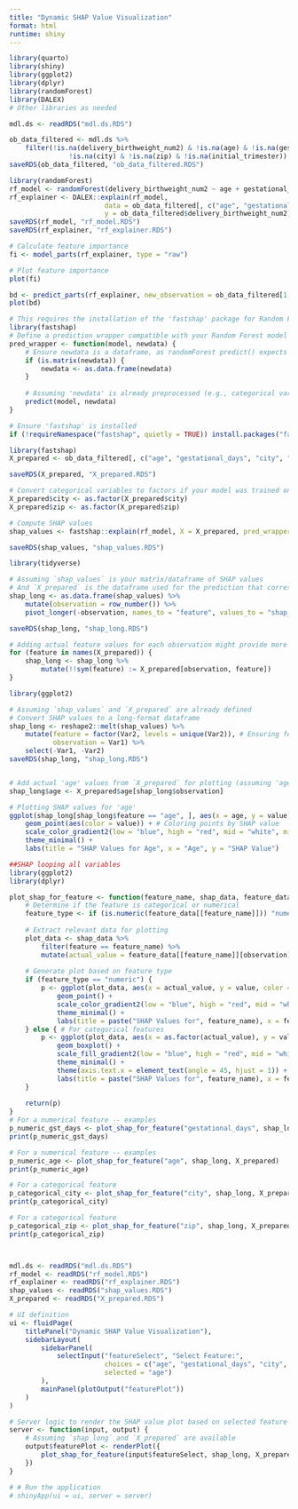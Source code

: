 ```yaml
---
title: "Dynamic SHAP Value Visualization"
format: html
runtime: shiny
---
```


```r
library(quarto)
library(shiny)
library(ggplot2)
library(dplyr)
library(randomForest)
library(DALEX)
# Other libraries as needed

mdl.ds <- readRDS("mdl.ds.RDS")

ob_data_filtered <- mdl.ds %>%
    filter(!is.na(delivery_birthweight_num2) & !is.na(age) & !is.na(gestational_days) &
               !is.na(city) & !is.na(zip) & !is.na(initial_trimester))
saveRDS(ob_data_filtered, "ob_data_filtered.RDS")

library(randomForest)
rf_model <- randomForest(delivery_birthweight_num2 ~ age + gestational_days + city + zip + initial_trimester, data = ob_data_filtered)
rf_explainer <- DALEX::explain(rf_model, 
                        data = ob_data_filtered[, c("age", "gestational_days", "city", "zip", "initial_trimester")], 
                        y = ob_data_filtered$delivery_birthweight_num2)
saveRDS(rf_model, "rf_model.RDS")
saveRDS(rf_explainer, "rf_explainer.RDS")

# Calculate feature importance
fi <- model_parts(rf_explainer, type = "raw")

# Plot feature importance
plot(fi)

bd <- predict_parts(rf_explainer, new_observation = ob_data_filtered[1, ], type = "break_down")
plot(bd)

# This requires the installation of the 'fastshap' package for Random Forest models
library(fastshap)
# Define a prediction wrapper compatible with your Random Forest model
pred_wrapper <- function(model, newdata) {
    # Ensure newdata is a dataframe, as randomForest predict() expects a dataframe
    if (is.matrix(newdata)) {
        newdata <- as.data.frame(newdata)
    }
    
    # Assuming 'newdata' is already preprocessed (e.g., categorical variables are factors)
    predict(model, newdata)
}

# Ensure 'fastshap' is installed
if (!requireNamespace("fastshap", quietly = TRUE)) install.packages("fastshap")

library(fastshap)
X_prepared <- ob_data_filtered[, c("age", "gestational_days", "city", "zip", "initial_trimester")]

saveRDS(X_prepared, "X_prepared.RDS")

# Convert categorical variables to factors if your model was trained on data in that form
X_prepared$city <- as.factor(X_prepared$city)
X_prepared$zip <- as.factor(X_prepared$zip)

# Compute SHAP values
shap_values <- fastshap::explain(rf_model, X = X_prepared, pred_wrapper = pred_wrapper)

saveRDS(shap_values, "shap_values.RDS")

library(tidyverse)

# Assuming `shap_values` is your matrix/dataframe of SHAP values
# And `X_prepared` is the dataframe used for the prediction that corresponds to the SHAP values
shap_long <- as.data.frame(shap_values) %>%
    mutate(observation = row_number()) %>%
    pivot_longer(-observation, names_to = "feature", values_to = "shap_value")

saveRDS(shap_long, "shap_long.RDS")

# Adding actual feature values for each observation might provide more context in the plots
for (feature in names(X_prepared)) {
    shap_long <- shap_long %>%
        mutate(!!sym(feature) := X_prepared[observation, feature])
}

library(ggplot2)

# Assuming `shap_values` and `X_prepared` are already defined
# Convert SHAP values to a long-format dataframe
shap_long <- reshape2::melt(shap_values) %>%
    mutate(feature = factor(Var2, levels = unique(Var2)), # Ensuring features are factors for plotting
           observation = Var1) %>%
    select(-Var1, -Var2)
saveRDS(shap_long, "shap_long.RDS")


# Add actual 'age' values from `X_prepared` for plotting (assuming 'age' is in the correct order)
shap_long$age <- X_prepared$age[shap_long$observation]

# Plotting SHAP values for 'age'
ggplot(shap_long[shap_long$feature == "age", ], aes(x = age, y = value)) + # 'value' is the SHAP value from melt()
    geom_point(aes(color = value)) + # Coloring points by SHAP value
    scale_color_gradient2(low = "blue", high = "red", mid = "white", midpoint = 0) + # Color scale
    theme_minimal() +
    labs(title = "SHAP Values for Age", x = "Age", y = "SHAP Value")

##SHAP looping all variables
library(ggplot2)
library(dplyr)

plot_shap_for_feature <- function(feature_name, shap_data, feature_data) {
    # Determine if the feature is categorical or numerical
    feature_type <- if (is.numeric(feature_data[[feature_name]])) "numeric" else "categorical"
    
    # Extract relevant data for plotting
    plot_data <- shap_data %>%
        filter(feature == feature_name) %>%
        mutate(actual_value = feature_data[[feature_name]][observation])
    
    # Generate plot based on feature type
    if (feature_type == "numeric") {
        p <- ggplot(plot_data, aes(x = actual_value, y = value, color = value)) +
            geom_point() +
            scale_color_gradient2(low = "blue", high = "red", mid = "white", midpoint = 0) +
            theme_minimal() +
            labs(title = paste("SHAP Values for", feature_name), x = feature_name, y = "SHAP Value")
    } else { # For categorical features
        p <- ggplot(plot_data, aes(x = as.factor(actual_value), y = value, fill = value)) +
            geom_boxplot() +
            scale_fill_gradient2(low = "blue", high = "red", mid = "white", midpoint = 0) +
            theme_minimal() +
            theme(axis.text.x = element_text(angle = 45, hjust = 1)) +
            labs(title = paste("SHAP Values for", feature_name), x = feature_name, y = "SHAP Value")
    }
    
    return(p)
}
# For a numerical feature -- examples
p_numeric_gst_days <- plot_shap_for_feature("gestational_days", shap_long, X_prepared)
print(p_numeric_gst_days)

# For a numerical feature -- examples
p_numeric_age <- plot_shap_for_feature("age", shap_long, X_prepared)
print(p_numeric_age)

# For a categorical feature
p_categorical_city <- plot_shap_for_feature("city", shap_long, X_prepared)
print(p_categorical_city)

# For a categorical feature
p_categorical_zip <- plot_shap_for_feature("zip", shap_long, X_prepared)
print(p_categorical_zip)



mdl.ds <- readRDS("mdl.ds.RDS")
rf_model <- readRDS("rf_model.RDS")
rf_explainer <- readRDS("rf_explainer.RDS")
shap_values <- readRDS("shap_values.RDS")
X_prepared <- readRDS("X_prepared.RDS")

```

```r
# UI definition
ui <- fluidPage(
    titlePanel("Dynamic SHAP Value Visualization"),
    sidebarLayout(
        sidebarPanel(
            selectInput("featureSelect", "Select Feature:",
                        choices = c("age", "gestational_days", "city", "zip"), # Adjust per your dataset
                        selected = "age")
        ),
        mainPanel(plotOutput("featurePlot"))
    )
)
```

```r

# Server logic to render the SHAP value plot based on selected feature
server <- function(input, output) {
    # Assuming `shap_long` and `X_prepared` are available
    output$featurePlot <- renderPlot({
        plot_shap_for_feature(input$featureSelect, shap_long, X_prepared)
    })
}

# # Run the application
# shinyApp(ui = ui, server = server)
```
